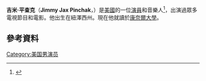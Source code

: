 {{Infobox person
| name          = Jimmy Pinchak
| image         =
| imagesize     =
| caption       =
| birth_name     = James Justin Pinchak
| birth_date     = {{Birth date and age|1996|2|16}}
| birth_place    = 美國紐澤西州Point Pleasant
| occupation    = 演員
| yearsactive   = 2002–2013
| spouse        =
}}
'''吉米·平查克'''（'''Jimmy Jax Pinchak'''，{{bd|1996年|2月16日}}）是[[美國|美國]]的一位[[演員|演員]]和音樂人<ref>{{cite web |url=http://www.thefreelibrary.com/EXPRESS+ROUTE+FOR+YOUNG+ACTORS+NEW+HANKS+FILM+SHOWS+LOCAL...-a0124737404 |title=Express Route For Young Actors New Hanks Film Shows Local Talent. - Free Online Library |publisher=Thefreelibrary.com |date=2004-11-14 |accessdate=2013-11-11 |archive-date=2018-03-13 |archive-url=https://web.archive.org/web/20180313031331/https://www.thefreelibrary.com/EXPRESS+ROUTE+FOR+YOUNG+ACTORS+NEW+HANKS+FILM+SHOWS+LOCAL...-a0124737404 |dead-url=no }}</ref>，出演過眾多電視節目和電影。他出生在紐澤西州。現在他就讀於[[康奈爾大學|康奈爾大學]]。
==參考資料==
{{reflist}}
[[Category:美国男演员|Category:美国男演员]]